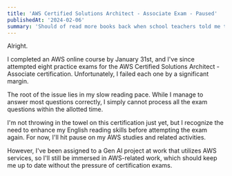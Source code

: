 ```yaml
---
title: 'AWS Certified Solutions Architect - Associate Exam - Paused'
publishedAt: '2024-02-06'
summary: 'Should of read more books back when school teachers told me to'
---
```


Alright.

I completed an AWS online course by January 31st, and I've since attempted eight practice exams for 
the AWS Certified Solutions Architect - Associate certification. Unfortunately, I failed each one by a significant margin.

The root of the issue lies in my slow reading pace. While I manage to answer most questions correctly, 
I simply cannot process all the exam questions within the allotted time.

I'm not throwing in the towel on this certification just yet, but I recognize the need to enhance my 
English reading skills before attempting the exam again. For now, I'll hit pause on my AWS studies and related activities.

However, I've been assigned to a Gen AI project at work that utilizes AWS services, 
so I'll still be immersed in AWS-related work, which should keep me up to date without the pressure of certification exams.
